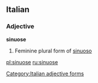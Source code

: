 ==Italian==

===Adjective===
'''sinuose''' {{f}}

# Feminine plural form of [[sinuoso]]
[[Category:Italian adjective forms]]

[[pl:sinuose]]
[[ru:sinuose]]